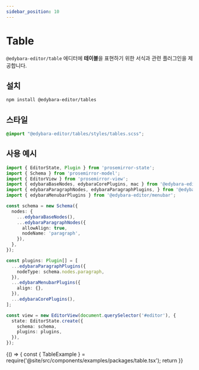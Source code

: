 ```yaml
---
sidebar_position: 10
---
```


# Table 

`@edybara-editor/table` 에디터에 **테이블**을 표현하기 위한 서식과 관련 플러그인을 제공합니다.

## 설치

```bash
npm install @edybara-editor/tables
```

## 스타일

```css title="src/index.scss"
@import "@edybara-editor/tables/styles/tables.scss";
```

## 사용 예시

```typescript title="src/index.ts"
import { EditorState, Plugin } from 'prosemirror-state';
import { Schema } from 'prosemirror-model';
import { EditorView } from 'prosemirror-view';
import { edybaraBaseNodes, edybaraCorePlugins, mac } from '@edybara-editor/core';
import { edybaraParagraphNodes, edybaraParagraphPlugins, } from '@edybara-editor/paragraph';
import { edybaraMenubarPlugins } from '@edybara-editor/menubar';

const schema = new Schema({
  nodes: {
    ...edybaraBaseNodes(),
    ...edybaraParagraphNodes({
      allowAlign: true,
      nodeName: 'paragraph',
    }),
  },
});

const plugins: Plugin[] = [
  ...edybaraParagraphPlugins({
    nodeType: schema.nodes.paragraph,
  }),
  ...edybaraMenubarPlugins({
    align: {},
  }),
  ...edybaraCorePlugins(),
];

const view = new EditorView(document.querySelector('#editor'), {
  state: EditorState.create({
    schema: schema,
    plugins: plugins,
  }),
});
```

<BrowserOnly>
  {() => {
    const { TableExample } = require('@site/src/components/examples/packages/table.tsx');
    return <TableExample />
  }}
</BrowserOnly>

